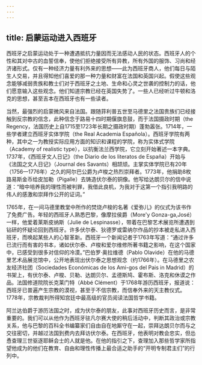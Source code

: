 ```yaml
---
---
---
```

title: 启蒙运动进入西班牙
---




西班牙之启蒙运动处于一种遭遇抵抗力量因而无法感动人民的状态。西班牙人的个性和其对中古的血誓信奉，使他们拒绝接受所有异教，所有外国的服饰、习尚和经济诸形式。仅有一种经济力量有利外来的思想——此为西班牙商人，他们每日与陌生人交易，并且得知他们喜爱的那一种力量和财富在法国和英国兴起。假使这些观念能够减弱贵族和教士们对于西班牙之土地、生命和心灵之世袭的控制力的话，他们愿意输入这些观念。他们知道宗教已经在英国失势了。一些人已经听过牛顿和洛克的思想，甚至吉本在西班牙也有一些读者。

当然，最强烈的启蒙微风来自法国。跟随菲利普五世至马德里之法国贵族们已经接触到反宗教的信念，此种信念于路易十四时期偃旗息鼓，而于法国摄政时期（the Regency，法国历史上自1715至1723年长期之摄政时期）蓬勃嚣张。1714年，一些学者建立西班牙实体学院（the Real Academia Española）。西班牙学院有两种，其中之一为教授实际应用方面的知识和课程的学院，称为实体式学院（Academy of realistic type），以抗衡法兰西学院，它立刻开始著述一本字典。1737年，《西班牙文人日记》（the Diario de los literatos de España）开始与《法国之文人日记》（Journal des Savants）相颉颃。主掌实体学院已有20年（1756—1776年）之久的阿尔巴公爵为卢梭之热烈崇拜者。1773年，他捐助8枚路易斯金币给皮加勒（Pigalle）去铸造伏尔泰的铜像。他写给达朗贝尔的信中说道：“暗中培养我的理性而被判罪，我借此良机，为我对于这第一个指引我明路的伟人的感激和崇拜作公开的证词。”

1765年，在一间马德里教堂中所作的焚烧卢梭的名著《爱弥儿》的仪式为该书作了免费广告。年轻的西班牙人熟悉巴黎，像摩拉侯爵（More'y Gonza-ga,José）一样，他爱着莱斯皮纳斯（Julie de Lespinasse），带着在巴黎艺术展览所遭遇到钻研的怀疑论回到西班牙。许多伏尔泰、狄德罗或雷纳尔作品的抄本被走私进入西班牙，而唤起某些人的心智革新。西班牙一个新闻记者于1763年写道：“通过许多已流行而有害的书本，诸如伏尔泰、卢梭和爱尔维修所著书籍之影响，在这个国家中，已感受到很多对信仰的冷漠。”巴伯罗·奥拉维德（Pablo Olavide）在他的马德里艺术品展览馆中，公开地表现出伏尔泰之思想观念（约1766年）。在马德里之农友经济社团（Sociedades Económicas de los Ami-gos del Pais in Madrid）的书架上，有伏尔泰、卢梭、贝勒、达朗贝尔、孟德斯鸠、霍布斯、洛克和休谟之作品。法国修道院院长克莱门特（Abbé Clément）于1768年游历西班牙，报道说：西班牙已普遍产生宗教的漠视，甚至于不信宗教，而信奉外来的天主教仪式。1778年，宗教裁判所得知宫廷中最高级的官员阅读法国哲学书籍。

阿兰达伯爵于游历法国之时，成为伏尔泰的朋友，此事对西班牙历史而言，是非常重要的。我们可以从他作为西班牙驻凡尔赛大使的稍后活动中，判断其政治或宗教关系，他与巴黎的百科全书编纂家们自由自在地厮守在一起，崇拜达朗贝尔而与之交往密切，并越过法国到费内去拜访伏尔泰。在西班牙，他表明对教会忠实，但怂恿查理三世驱逐耶稣会士的人就是他。在他的指引之下，查理加入那些哲学家所指望他成为的他们在教育、自由和理性传播上最合适之助手的“开明专制君主们”的行列中。